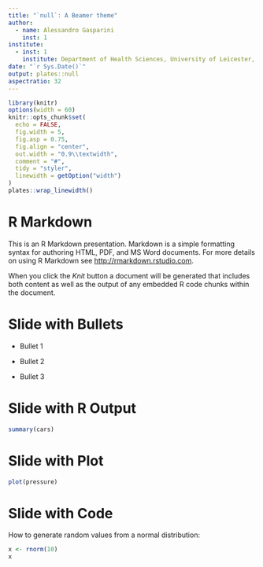 ```yaml
---
title: "`null`: A Beamer theme"
author:
  - name: Alessandro Gasparini
    inst: 1
institute:
  - inst: 1
    institute: Department of Health Sciences, University of Leicester, Leicester, United Kingdom
date: "`r Sys.Date()`"
output: plates::null
aspectratio: 32
---
```


```r
library(knitr)
options(width = 60)
knitr::opts_chunk$set(
  echo = FALSE,
  fig.width = 5,
  fig.asp = 0.75,
  fig.align = "center",
  out.width = "0.9\\textwidth",
  comment = "#",
  tidy = "styler",
  linewidth = getOption("width")
)
plates::wrap_linewidth()
```

# R Markdown

This is an R Markdown presentation. Markdown is a simple formatting syntax for authoring HTML, PDF, and MS Word documents. For more details on using R Markdown see <http://rmarkdown.rstudio.com>.

When you click the *Knit* button a document will be generated that includes both content as well as the output of any embedded R code chunks within the document.

# Slide with Bullets

- Bullet 1

- Bullet 2

- Bullet 3

# Slide with R Output

```r
summary(cars)
```

# Slide with Plot

```r
plot(pressure)
```

# Slide with Code

How to generate random values from a normal distribution:

```r
x <- rnorm(10)
x
```
